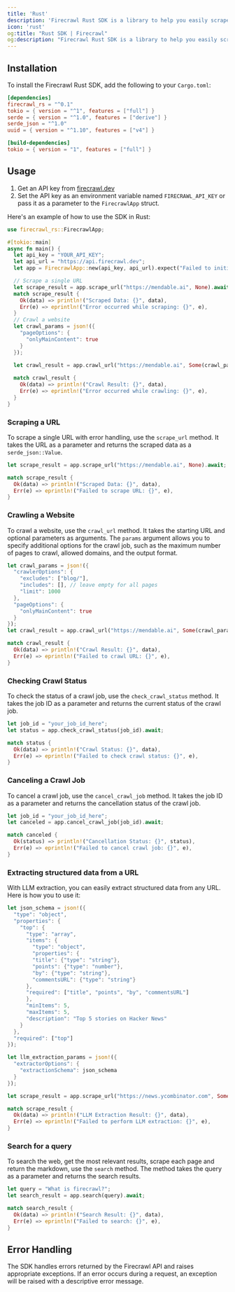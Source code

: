 ```yaml
---
title: 'Rust'
description: 'Firecrawl Rust SDK is a library to help you easily scrape and crawl websites, and output the data in a format ready for use with language models (LLMs).'
icon: 'rust'
og:title: "Rust SDK | Firecrawl"
og:description: "Firecrawl Rust SDK is a library to help you easily scrape and crawl websites, and output the data in a format ready for use with language models (LLMs)."
---
```


## Installation

To install the Firecrawl Rust SDK, add the following to your `Cargo.toml`:

```toml
[dependencies]
firecrawl_rs = "^0.1"
tokio = { version = "^1", features = ["full"] }
serde = { version = "^1.0", features = ["derive"] }
serde_json = "^1.0"
uuid = { version = "^1.10", features = ["v4"] }

[build-dependencies]
tokio = { version = "1", features = ["full"] }
```


## Usage

1. Get an API key from [firecrawl.dev](https://firecrawl.dev)
2. Set the API key as an environment variable named `FIRECRAWL_API_KEY` or pass it as a parameter to the `FirecrawlApp` struct.

Here's an example of how to use the SDK in Rust:

```rust
use firecrawl_rs::FirecrawlApp;

#[tokio::main]
async fn main() {
  let api_key = "YOUR_API_KEY";
  let api_url = "https://api.firecrawl.dev";
  let app = FirecrawlApp::new(api_key, api_url).expect("Failed to initialize FirecrawlApp");

  // Scrape a single URL
  let scrape_result = app.scrape_url("https://mendable.ai", None).await;
  match scrape_result {
    Ok(data) => println!("Scraped Data: {}", data),
    Err(e) => eprintln!("Error occurred while scraping: {}", e),
  }
  // Crawl a website
  let crawl_params = json!({
    "pageOptions": {
      "onlyMainContent": true
    }
  });

  let crawl_result = app.crawl_url("https://mendable.ai", Some(crawl_params)).await;
  
  match crawl_result {
    Ok(data) => println!("Crawl Result: {}", data),
    Err(e) => eprintln!("Error occurred while crawling: {}", e),
  }
}
```

### Scraping a URL

To scrape a single URL with error handling, use the `scrape_url` method. It takes the URL as a parameter and returns the scraped data as a `serde_json::Value`.

```rust
let scrape_result = app.scrape_url("https://mendable.ai", None).await;

match scrape_result {
  Ok(data) => println!("Scraped Data: {}", data),
  Err(e) => eprintln!("Failed to scrape URL: {}", e),
}
```

### Crawling a Website

To crawl a website, use the `crawl_url` method. It takes the starting URL and optional parameters as arguments. The `params` argument allows you to specify additional options for the crawl job, such as the maximum number of pages to crawl, allowed domains, and the output format.

```rust
let crawl_params = json!({
  "crawlerOptions": {
    "excludes": ["blog/"],
    "includes": [], // leave empty for all pages
    "limit": 1000
  },
  "pageOptions": {
    "onlyMainContent": true
  }
});
let crawl_result = app.crawl_url("https://mendable.ai", Some(crawl_params)).await;

match crawl_result {
  Ok(data) => println!("Crawl Result: {}", data),
  Err(e) => eprintln!("Failed to crawl URL: {}", e),
}
```


### Checking Crawl Status

To check the status of a crawl job, use the `check_crawl_status` method. It takes the job ID as a parameter and returns the current status of the crawl job.

```rust
let job_id = "your_job_id_here";
let status = app.check_crawl_status(job_id).await;

match status {
  Ok(data) => println!("Crawl Status: {}", data),
  Err(e) => eprintln!("Failed to check crawl status: {}", e),
}
```

### Canceling a Crawl Job

To cancel a crawl job, use the `cancel_crawl_job` method. It takes the job ID as a parameter and returns the cancellation status of the crawl job.

```rust
let job_id = "your_job_id_here";
let canceled = app.cancel_crawl_job(job_id).await;

match canceled {
  Ok(status) => println!("Cancellation Status: {}", status),
  Err(e) => eprintln!("Failed to cancel crawl job: {}", e),
}
```


### Extracting structured data from a URL

With LLM extraction, you can easily extract structured data from any URL. Here is how you to use it:

```rust
let json_schema = json!({
  "type": "object",
  "properties": {
    "top": {
      "type": "array",
      "items": {
        "type": "object",
        "properties": {
        "title": {"type": "string"},
        "points": {"type": "number"},
        "by": {"type": "string"},
        "commentsURL": {"type": "string"}
      },
      "required": ["title", "points", "by", "commentsURL"]
      },
      "minItems": 5,
      "maxItems": 5,
      "description": "Top 5 stories on Hacker News"
    }
  },
  "required": ["top"]
});

let llm_extraction_params = json!({
  "extractorOptions": {
    "extractionSchema": json_schema
  }
});

let scrape_result = app.scrape_url("https://news.ycombinator.com", Some(llm_extraction_params)).await;

match scrape_result {
  Ok(data) => println!("LLM Extraction Result: {}", data),
  Err(e) => eprintln!("Failed to perform LLM extraction: {}", e),
}
```


### Search for a query

To search the web, get the most relevant results, scrape each page and return the markdown, use the `search` method. The method takes the query as a parameter and returns the search results.

```rust
let query = "What is firecrawl?";
let search_result = app.search(query).await;

match search_result {
  Ok(data) => println!("Search Result: {}", data),
  Err(e) => eprintln!("Failed to search: {}", e),
}
```

## Error Handling

The SDK handles errors returned by the Firecrawl API and raises appropriate exceptions. If an error occurs during a request, an exception will be raised with a descriptive error message.